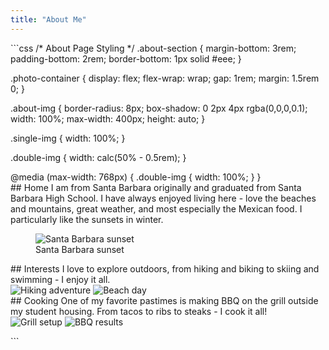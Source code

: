 ```yaml
---
title: "About Me"
---
```


```css
/* About Page Styling */
.about-section {
  margin-bottom: 3rem;
  padding-bottom: 2rem;
  border-bottom: 1px solid #eee;
}

.photo-container {
  display: flex;
  flex-wrap: wrap;
  gap: 1rem;
  margin: 1.5rem 0;
}

.about-img {
  border-radius: 8px;
  box-shadow: 0 2px 4px rgba(0,0,0,0.1);
  width: 100%;
  max-width: 400px;
  height: auto;
}

.single-img {
  width: 100%;
}

.double-img {
  width: calc(50% - 0.5rem);
}

@media (max-width: 768px) {
  .double-img {
    width: 100%;
  }
}
<div class="about-section"> ## Home I am from Santa Barbara originally and graduated from Santa Barbara High School. I have always enjoyed living here - love the beaches and mountains, great weather, and most especially the Mexican food. I particularly like the sunsets in winter.<div class="photo-container"> ![Santa Barbara sunset](images/about1.jpg){.about-img .single-img} </div> </div><div class="about-section"> ## Interests I love to explore outdoors, from hiking and biking to skiing and swimming - I enjoy it all.<div class="photo-container"> ![Hiking adventure](images/about2.jpg){.about-img .double-img} ![Beach day](images/about3.jpg){.about-img .double-img} </div> </div><div class="about-section"> ## Cooking One of my favorite pastimes is making BBQ on the grill outside my student housing. From tacos to ribs to steaks - I cook it all!<div class="photo-container"> ![Grill setup](images/about4.jpg){.about-img .double-img} ![BBQ results](images/about5.jpg){.about-img .double-img} </div> </div> ```